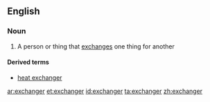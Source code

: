 ==English==

===Noun===
{{en-noun}}

# A person or thing that [[exchange]]s one thing for another

====Derived terms====
*[[heat exchanger]]

[[ar:exchanger]]
[[et:exchanger]]
[[id:exchanger]]
[[ta:exchanger]]
[[zh:exchanger]]